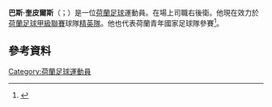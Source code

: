 '''巴斯·奎皮爾斯'''（{{lang-nl|Bas Kuipers}}；{{bd|1994年|8月17日}}）是一位[[荷蘭|荷蘭]][[足球|足球]]運動員。在場上司職右後衛。他現在效力於[[荷蘭足球甲級聯賽|荷蘭足球甲級聯賽]]球隊[[精英隊|精英隊]]。他也代表荷蘭青年國家足球隊參賽<ref>{{cite news|url=http://www.onsoranje.nl/nieuws/artikel/5480/nieuw-o-17-verliest-duitsland|title=Nieuw O-17 verliest in Duitsland|date=15 September 2010|publisher=OnsOranje|accessdate=9 October 2013|deadurl=yes|archiveurl=https://web.archive.org/web/20150610220644/http://www.onsoranje.nl/nieuws/artikel/5480/nieuw-o-17-verliest-duitsland|archivedate=2015年6月10日}}</ref>。
==參考資料== 
{{reflist}}

{{DEFAULTSORT: Kuipers, Bas}}
[[Category:荷蘭足球運動員|Category:荷蘭足球運動員]]